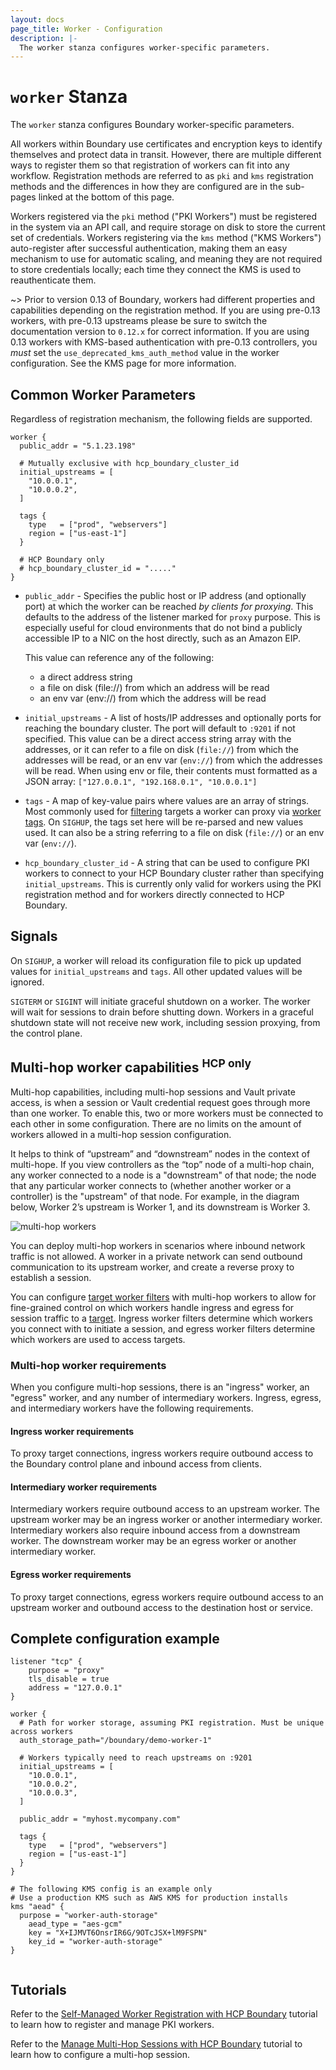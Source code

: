 ```yaml
---
layout: docs
page_title: Worker - Configuration
description: |-
  The worker stanza configures worker-specific parameters.
---
```


# `worker` Stanza
The `worker` stanza configures Boundary worker-specific parameters.

All workers within Boundary use certificates and encryption keys to identify
themselves and protect data in transit. However, there are multiple different
ways to register them so that registration of workers can fit into any workflow.
Registration methods are referred to as `pki` and `kms` registration methods and
the differences in how they are configured are in the sub-pages linked at the
bottom of this page.

Workers registered via the `pki` method ("PKI Workers") must be registered in
the system via an API call, and require storage on disk to store the current set
of credentials. Workers registering via the `kms` method ("KMS Workers")
auto-register after successful authentication, making them an easy mechanism to
use for automatic scaling, and meaning they are not required to store
credentials locally; each time they connect the KMS is used to reauthenticate
them.

~> Prior to version 0.13 of Boundary, workers had different properties and
capabilities depending on the registration method. If you are using pre-0.13
workers, with pre-0.13 upstreams please be sure to switch the documentation
version to `0.12.x` for correct information. If you are using 0.13 workers with
KMS-based authentication with pre-0.13 controllers, you _must_ set the
`use_deprecated_kms_auth_method` value in the worker configuration. See the KMS
page for more information.

## Common Worker Parameters
Regardless of registration mechanism, the following fields are supported.

```hcl
worker {
  public_addr = "5.1.23.198"

  # Mutually exclusive with hcp_boundary_cluster_id
  initial_upstreams = [
    "10.0.0.1",
    "10.0.0.2",
  ]

  tags {
    type   = ["prod", "webservers"]
    region = ["us-east-1"]
  }

  # HCP Boundary only
  # hcp_boundary_cluster_id = "....."
}
```

- `public_addr` - Specifies the public host or IP address (and optionally port)
  at which the worker can be reached _by clients for proxying_. This defaults to
  the address of the listener marked for `proxy` purpose. This is especially
  useful for cloud environments that do not bind a publicly accessible IP to a
  NIC on the host directly, such as an Amazon EIP.

  This value can reference any of the following:
  - a direct address string
  - a file on disk (file://) from which an address will be read
  - an env var (env://) from which the address will be read

- `initial_upstreams` - A list of hosts/IP addresses and optionally ports for
  reaching the boundary cluster. The port will default to `:9201` if not
  specified. This value can be a direct access string array with the addresses,
  or it can refer to a file on disk (`file://`) from which the addresses will be
  read, or an env var (`env://`) from which the addresses will be read. When
  using env or file, their contents must formatted as a JSON array:
  `["127.0.0.1", "192.168.0.1", "10.0.0.1"]`

- `tags` - A map of key-value pairs where values are an array of strings. Most
  commonly used for [filtering](/boundary/docs/concepts/filtering) targets a
  worker can proxy via [worker
  tags](/boundary/docs/concepts/filtering/worker-tags). On `SIGHUP`, the tags
  set here will be re-parsed and new values used. It can also be a string
  referring to a file on disk (`file://`) or an env var (`env://`).

- `hcp_boundary_cluster_id` - A string that can be used to configure PKI workers
  to connect to your HCP Boundary cluster rather than specifying
  `initial_upstreams`. This is currently only valid for workers using the PKI
  registration method and for workers directly connected to HCP Boundary.

## Signals
On `SIGHUP`, a worker will reload its configuration file to pick up updated values for `initial_upstreams` and `tags`.
All other updated values will be ignored.

`SIGTERM` or `SIGINT` will initiate graceful shutdown on a worker. The worker will wait for sessions to drain
before shutting down. Workers in a graceful shutdown state will not receive new work, including session proxying, from the control plane.

## Multi-hop worker capabilities <sup>HCP only</sup>
Multi-hop capabilities, including multi-hop sessions and Vault private access,
is when a session or Vault credential request goes through more than one worker.
To enable this, two or more workers must be connected to each other in some
configuration. There are no limits on the amount of workers allowed in a
multi-hop session configuration.

It helps to think of “upstream” and “downstream” nodes in the context of
multi-hope. If you view controllers as the “top” node of a multi-hop chain, any
worker connected to a node is a "downstream" of that node; the node that any
particular worker connects to (whether another worker or a controller) is the
"upstream" of that node. For example, in the diagram below, Worker 2’s upstream
is Worker 1, and its downstream is Worker 3.

![multi-hop workers](/img/multi-hop-workers.png)

You can deploy multi-hop workers in scenarios where inbound network traffic is
not allowed. A worker in a private network can send outbound communication to
its upstream worker, and create a reverse proxy to establish a session.

You can configure [target worker filters][] with multi-hop workers to allow for
fine-grained control on which workers handle ingress and egress for session
traffic to a [target][]. Ingress worker filters determine which workers you
connect with to initiate a session, and egress worker filters determine which
workers are used to access targets.

### Multi-hop worker requirements

When you configure multi-hop sessions, there is an "ingress" worker, an "egress"
worker, and any number of intermediary workers. Ingress, egress, and
intermediary workers have the following requirements.

#### Ingress worker requirements

To proxy target connections, ingress workers require outbound access to the
Boundary control plane and inbound access from clients.

#### Intermediary worker requirements

Intermediary workers require outbound access to an upstream worker. The upstream
worker may be an ingress worker or another intermediary worker. Intermediary
workers also require inbound access from a downstream worker. The downstream
worker may be an egress worker or another intermediary worker.

#### Egress worker requirements

To proxy target connections, egress workers require outbound access to an
upstream worker and outbound access to the destination host or service.

## Complete configuration example

```hcl
listener "tcp" {
	purpose = "proxy"
	tls_disable = true
	address = "127.0.0.1"
}

worker {
  # Path for worker storage, assuming PKI registration. Must be unique across workers
  auth_storage_path="/boundary/demo-worker-1"

  # Workers typically need to reach upstreams on :9201
  initial_upstreams = [
    "10.0.0.1",
    "10.0.0.2",
    "10.0.0.3",
  ]

  public_addr = "myhost.mycompany.com"

  tags {
    type   = ["prod", "webservers"]
    region = ["us-east-1"]
  }
}

# The following KMS config is an example only
# Use a production KMS such as AWS KMS for production installs
kms "aead" {
  purpose = "worker-auth-storage"
	aead_type = "aes-gcm"
	key = "X+IJMVT6OnsrIR6G/9OTcJSX+lM9FSPN"
	key_id = "worker-auth-storage"
}


```

## Tutorials

Refer to the [Self-Managed Worker Registration with HCP Boundary](/boundary/tutorials/hcp-administration/hcp-manage-workers) tutorial to learn how to register and manage PKI workers.

Refer to the [Manage Multi-Hop Sessions with HCP Boundary](/boundary/tutorials/hcp-administration/hcp-manage-multi-hop) tutorial to learn how to configure a multi-hop session.

[kms workers]: /boundary/docs/configuration/worker/kms-worker
[pki workers]: /boundary/docs/configuration/worker/pki-worker
[target]: /boundary/docs/concepts/domain-model/targets
[target worker filters]: /boundary/docs/concepts/filtering/worker-tags#target-worker-filtering
